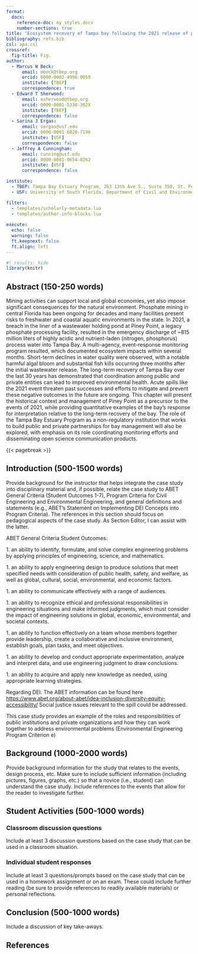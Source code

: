 ```yaml
---
format: 
  docx:
    reference-doc: my_styles.docx
    number-sections: true
title: "Ecosystem recovery of Tampa bay following the 2021 release of phosphate mine wastewater from the Piney Point facility"
bibliography: refs.bib
csl: apa.csl
crossref: 
  fig-title: Fig.
author:
  - Marcus W Beck:
      email: mbeck@tbep.org
      orcid: 0000-0002-4996-0059
      institute: [TBEP]
      correspondence: true
  - Edward T Sherwood:
      email: esherwood@tbep.org
      orcid: 0000-0001-5330-302X
      institute: [TBEP]
      correspondence: false
  - Sarina J Ergas:
      email: sergas@usf.edu
      orcid: 0000-0001-6820-7196
      institute: [USF]
      correspondence: false
  - Jeffrey A Cunningham:
      email: cunning@usf.edu
      orcid: 0000-0001-9654-8262
      institute: [USF]
      correspondence: false

institute:
  - TBEP: Tampa Bay Estuary Program, 263 13th Ave S., Suite 350, St. Petersburg, Florida 33701 USA
  - USF: University of South Florida, Department of Civil and Environmental Engineering, 4202 East Fowler Avenue, ENG 030, Tampa, Florida 33620 USA

filters: 
  - templates/scholarly-metadata.lua
  - templates/author-info-blocks.lua
  
execute: 
  echo: false
  warning: false
  ft.keepnext: false
  ft.align: left
---
```


```r
#| results: hide
library(knitr)
```

## Abstract (150-250 words) {.unnumbered}

Mining activities can support local and global economies, yet also impose significant consequences for the natural environment. Phosphate mining in central Florida has been ongoing for decades and many facilities present risks to freshwater and coastal aquatic environments in the state. In 2021, a breach in the liner of a wastewater holding pond at Piney Point, a legacy phosphate processing facility, resulted in the emergency discharge of \~815 million liters of highly acidic and nutrient-laden (nitrogen, phosphorus) process water into Tampa Bay. A multi-agency, event-response monitoring program resulted, which documented ecosystem impacts within several months. Short-term declines in water quality were observed, with a notable harmful algal bloom and substantial fish kills occurring three months after the initial wastewater release. The long-term recovery of Tampa Bay over the last 30 years has demonstrated that coordination among public and private entities can lead to improved environmental health. Acute spills like the 2021 event threaten past successes and efforts to mitigate and prevent these negative outcomes in the future are ongoing. This chapter will present the historical context and management of Piney Point as a precursor to the events of 2021, while providing quantitative examples of the bay's response for interpretation relative to the long-term recovery of the bay. The role of the Tampa Bay Estuary Program as a non-regulatory institution that works to build public and private partnerships for bay management will also be explored, with emphasis on its role coordinating monitoring efforts and disseminating open science communication products.

{{< pagebreak >}}

## Introduction (500-1500 words)

Provide background for the instructor that helps integrate the case study into disciplinary material and, if possible, relate the case study to ABET General Criteria (Student Outcomes 1-7), Program Criteria for Civil Engineering and Environmental Engineering, and general definitions and statements (e.g., ABET’s Statement on Implementing DEI Concepts into Program Criteria). The references in this section should focus on pedagogical aspects of the case study. As Section Editor, I can assist with the latter.

ABET General Criteria Student Outcomes:

1\. an ability to identify, formulate, and solve complex engineering problems by applying principles of engineering, science, and mathematics.

1\. an ability to apply engineering design to produce solutions that meet specified needs with consideration of public health, safety, and welfare, as well as global, cultural, social, environmental, and economic factors.

1\. an ability to communicate effectively with a range of audiences.

1\. an ability to recognize ethical and professional responsibilities in engineering situations and make informed judgments, which must consider the impact of engineering solutions in global, economic, environmental, and societal contexts.

1\. an ability to function effectively on a team whose members together provide leadership, create a collaborative and inclusive environment, establish goals, plan tasks, and meet objectives.

1\. an ability to develop and conduct appropriate experimentation, analyze and interpret data, and use engineering judgment to draw conclusions.

1\. an ability to acquire and apply new knowledge as needed, using appropriate learning strategies.

Regarding DEI. The ABET information can be found here <https://www.abet.org/about-abet/idea-inclusion-diversity-equity-accessibility/> Social justice issues relevant to the spill could be addressed.

This case study provides an example of the roles and responsibilities of public institutions and private organizations and how they can work together to address environmental problems (Environmental Engineering Program Criterion e)

## Background (1000-2000 words)

Provide background information for the study that relates to the events, design process, etc. Make sure to include sufficient information (including pictures, figures, graphs, etc.) so that a novice (i.e., student) can understand the case study. Include references to the events that allow for the reader to investigate further.

## Student Activities (500-1000 words)

### Classroom discussion questions

Include at least 3 discussion questions based on the case study that can be used in a classroom situation.

### Individual student responses

Include at least 3 questions/prompts based on the case study that can be used in a homework assignment or on an exam. These could include further reading (be sure to provide references to readily available materials) or personal reflections.

## Conclusion (500-1000 words)

Include a discussion of key take-aways.

## References {.unnumbered}
